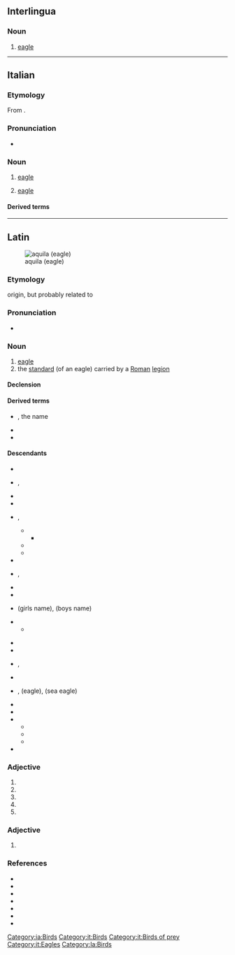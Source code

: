 {{also|Aquila|Áquila}}
==Interlingua==

===Noun===
{{ia-noun}}

# [[eagle]]

[[Category:ia:Birds]]

----

==Italian==

===Etymology===
From {{inh|it|la|aquila}}.

===Pronunciation===
* {{IPA|it|/ˈaːkwila/}}

===Noun===
{{it-noun|f}}

# [[eagle]]
# {{lb|it|heraldiccharge}} [[eagle]]

====Derived terms====
{{der3|it
|aquila arpia
|aquila del Bonelli
|aquila gigante della Nuova Zelanda
|aquila di Haast
|aquila imperiale
|aquila di mare
|aquila di mare a coda bianca
|aquila di mare di Steller
|aquila di mare della testa bianca
|aquila pescatrice africana
|aquila pescatrice del Madagascar
|aquila reale
|aquila spiegata
|aquila urlatrice
|aquilone
}}

[[Category:it:Birds]]
[[Category:it:Birds of prey]]
[[Category:it:Eagles]]

----

==Latin==
[[File:Golden Eagle 3.jpg|thumb|aquila (eagle)]]

===Etymology===
{{unk|la}} origin, but probably related to {{m|la|aquilus||blackish, the color of darkness}}

===Pronunciation===
* {{la-IPA|eccl=yes}}

===Noun===
{{la-noun|aquila<1>}}

# [[eagle]]
# the [[standard]] (of an eagle) carried by a [[Roman]] [[legion]]

====Declension====
{{la-ndecl|aquila<1>}}

====Derived terms====
* {{l|la|Aquila}}, the name
* {{l|la|aquilifer}}
* {{l|la|aquilīnus}}

====Descendants====
{{top2}}
* {{desc|ast|águila}}
* {{desc|ca|àguila}}, {{l|ca|àliga}}
* {{desc|co|acula}}
* {{desc|eo|aglo|bor=1}}
* {{desc|fro|aigle}}, {{l|fro|aille}}
** {{desc|en|eagle|bor=1}}
*** {{desc|fr|eagle|bor=1}}
** {{desc|fr|aigle}}
** {{desc|nrf|aiglle|alts=1}}
* {{desc|fur|acuile}}
* {{desc|gl|aguia}}, {{l|gl|aiga}}
* {{desc|it|aquila}}
* {{desc|nrf|aigl'ye}}
* {{desc|lt|Akvilė|bor=1}} (girls name), {{l|lt|Akvilius}} (boys name)
* {{desc|pro|aigla}}
** {{desc|oc|agla}}
{{mid2}}
* {{desc|pms|àquila}}
* {{desc|pt|águia}}
* {{desc|ro|aceră}}, {{l|ro|acvilă}}
* {{desc|rm|evla}}
* {{desc|sc|àbbila}}, {{l|sc|àchili}} (eagle), {{l|sc|achiliera}} (sea eagle)
* {{desc|sh|ȃkvila|bor=1}}
* {{desc|scn|àcula}}
* {{desc|es|águila}}
** {{desc|tl|agila|bor=1}}
** {{desc|hil|agila|bor=1}}
** {{desc|ceb|agila|bor=1}}
* {{desc|vec|àquiła}}
{{bottom}}

===Adjective===
{{la-adj-form|aquila}}

# {{inflection of|la|aquilus||nom|f|s}}
# {{inflection of|la|aquilus||nom|n|p}}
# {{inflection of|la|aquilus||acc|n|p}}
# {{inflection of|la|aquilus||voc|f|s}}
# {{inflection of|la|aquilus||voc|n|p}}

===Adjective===
{{la-adj-form|aquilā}}

# {{inflection of|la|aquilus||abl|f|s}}

===References===
* {{R:L&S}}
* {{R:Elementary Lewis}}
* {{R:du Cange}}
* {{R:Gaffiot}}
* {{R:Peck}}
* {{R:Smith's Persons}}
* {{R:Smith's Antiquities}}

[[Category:la:Birds]]